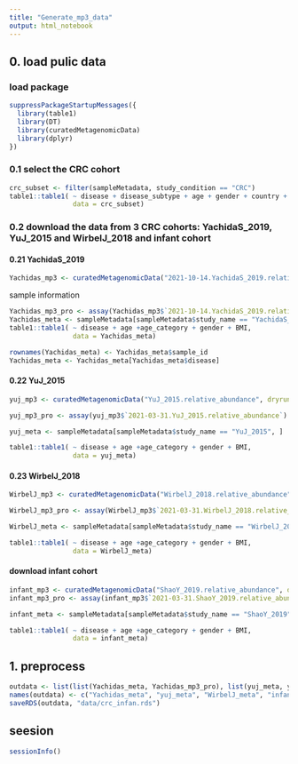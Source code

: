 ```yaml
---
title: "Generate_mp3_data"
output: html_notebook
---
```


## 0. load pulic data 

### load package 

```r
suppressPackageStartupMessages({
  library(table1)
  library(DT)
  library(curatedMetagenomicData)
  library(dplyr)
})

```

### 0.1 select the CRC cohort 

```r
crc_subset <- filter(sampleMetadata, study_condition == "CRC") 
table1::table1( ~ disease + disease_subtype + age + gender + country + study_name,
                data = crc_subset)
```



### 0.2 download the data from 3 CRC cohorts: **YachidaS_2019**, **YuJ_2015** and **WirbelJ_2018** and infant cohort

#### 0.21 YachidaS_2019
 
```r
Yachidas_mp3 <- curatedMetagenomicData("2021-10-14.YachidaS_2019.relative_abundance", dryrun = F, counts = F, rownames = "short")
```

sample information 
```r
Yachidas_mp3_pro <- assay(Yachidas_mp3$`2021-10-14.YachidaS_2019.relative_abundance`)
Yachidas_meta <- sampleMetadata[sampleMetadata$study_name == "YachidaS_2019", ]
table1::table1( ~ disease + age +age_category + gender + BMI,
                data = Yachidas_meta)

rownames(Yachidas_meta) <- Yachidas_meta$sample_id
Yachidas_meta <- Yachidas_meta[Yachidas_meta$disease]

```


#### 0.22 YuJ_2015
```r
yuj_mp3 <- curatedMetagenomicData("YuJ_2015.relative_abundance", dryrun = F, counts = F, rownames = "short")

yuj_mp3_pro <- assay(yuj_mp3$`2021-03-31.YuJ_2015.relative_abundance`)

yuj_meta <- sampleMetadata[sampleMetadata$study_name == "YuJ_2015", ]

table1::table1( ~ disease + age +age_category + gender + BMI,
                data = yuj_meta)
```


#### 0.23 WirbelJ_2018
```r
WirbelJ_mp3 <- curatedMetagenomicData("WirbelJ_2018.relative_abundance", dryrun = F, counts = F, rownames = "short")

WirbelJ_mp3_pro <- assay(WirbelJ_mp3$`2021-03-31.WirbelJ_2018.relative_abundance`)

WirbelJ_meta <- sampleMetadata[sampleMetadata$study_name == "WirbelJ_2018", ]

table1::table1( ~ disease + age +age_category + gender + BMI,
                data = WirbelJ_meta)
```


#### download infant cohort 

```r
infant_mp3 <- curatedMetagenomicData("ShaoY_2019.relative_abundance", dryrun = F, counts = F, rownames = "short")
infant_mp3_pro <- assay(infant_mp3$`2021-03-31.ShaoY_2019.relative_abundance`)

infant_meta <- sampleMetadata[sampleMetadata$study_name == "ShaoY_2019", ]

table1::table1( ~ disease + age +age_category + gender + BMI,
                data = infant_meta)

```

## 1. preprocess 

```r
outdata <- list(list(Yachidas_meta, Yachidas_mp3_pro), list(yuj_meta, yuj_mp3_pro), list(WirbelJ_meta, WirbelJ_mp3_pro), list(infant_meta, infant_mp3_pro))
names(outdata) <- c("Yachidas_meta", "yuj_meta", "WirbelJ_meta", "infant_meta")
saveRDS(outdata, "data/crc_infan.rds")

```


## seesion

```r
sessionInfo()
```

